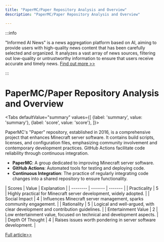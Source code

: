 ```yaml
---
title: "PaperMC/Paper Repository Analysis and Overview"
description: "PaperMC/Paper Repository Analysis and Overview"

---
```



:::info

"Informed AI News" is a news aggregation platform based on AI, aiming to provide users with high-quality news content that has been carefully selected and organized. It analyzes a vast array of news sources, filtering out low-quality or untrustworthy information to ensure that users receive accurate and timely news.  [Find out more >>](/)

:::

# PaperMC/Paper Repository Analysis and Overview


<Tabs
	defaultValue="summary"
	values={[
	{label: 'summary', value: 'summary'},
	{label: 'score', value: 'score'},
]}>
<TabItem value="summary">


PaperMC's "Paper" repository, established in 2016, is a comprehensive project that enhances Minecraft server software. It contains build scripts, licenses, and configuration files, emphasizing community involvement and contemporary development practices. GitHub Actions facilitate code reliability through continuous integration.

* **PaperMC**: A group dedicated to improving Minecraft server software.
* **GitHub Actions**: Automated tools for testing and deploying code.
* **Continuous Integration**: The practice of regularly integrating code changes into a shared repository to ensure functionality.
</TabItem>
<TabItem value="score">
	| Scores     | Value   | Explanation |
	| -------- | ------- | ------- |
	| Practicality  | 5    | Highly practical for Minecraft server development, widely adopted.    |
	| Social Impact | 4     | Influences Minecraft server management, sparks community engagement.    |
	| Rationality    | 5    | Logical and well-argued, with clear development and contribution guidelines.    |
	| Entertainment Value    | 2    | Low entertainment value, focused on technical and development aspects.    |
	| Depth Of Thought    | 4    | Raises issues worth pondering in server software development.    |
</TabItem>
</Tabs>

[Full article>>](https://github.com/PaperMC/Paper)
